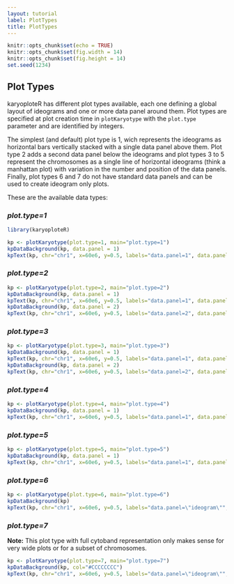 ```yaml
---
layout: tutorial
label: PlotTypes
title: PlotTypes
---
```



```r
knitr::opts_chunk$set(echo = TRUE)
knitr::opts_chunk$set(fig.width = 14)
knitr::opts_chunk$set(fig.height = 14)
set.seed(1234)
```

## Plot Types

karyoploteR has different plot types available, each one defining a global
layout of ideograms and one or more data panel around them. Plot types are 
specified at plot creation time in `plotKaryotype` with the `plot.type`
parameter and are identified by integers.

The simplest (and default) plot type is 1, wich represents the ideograms 
as horizontal bars vertically stacked with a single data panel above them. Plot 
type 2 adds a second data panel below the ideograms and plot types 3 to 5 
represent the chromosomes as a single line of horizontal ideograms (think a 
manhattan plot) with variation in the number and position of the data panels. 
Finally, plot types 6 and 7 do not have standard data panels and can be used to
create ideogram only plots.


These are the available data types:

### _plot.type=1_

```r
library(karyoploteR)

kp <- plotKaryotype(plot.type=1, main="plot.type=1")
kpDataBackground(kp, data.panel = 1)
kpText(kp, chr="chr1", x=60e6, y=0.5, labels="data.panel=1", data.panel = 1)
```

### _plot.type=2_

```r
kp <- plotKaryotype(plot.type=2, main="plot.type=2")
kpDataBackground(kp, data.panel = 1)
kpText(kp, chr="chr1", x=60e6, y=0.5, labels="data.panel=1", data.panel = 1)
kpDataBackground(kp, data.panel = 2)
kpText(kp, chr="chr1", x=60e6, y=0.5, labels="data.panel=2", data.panel = 2)
```

### _plot.type=3_

```r
kp <- plotKaryotype(plot.type=3, main="plot.type=3")
kpDataBackground(kp, data.panel = 1)
kpText(kp, chr="chr1", x=60e6, y=0.5, labels="data.panel=1", data.panel = 1)
kpDataBackground(kp, data.panel = 2)
kpText(kp, chr="chr1", x=60e6, y=0.5, labels="data.panel=2", data.panel = 2)
```

### _plot.type=4_

```r
kp <- plotKaryotype(plot.type=4, main="plot.type=4")
kpDataBackground(kp, data.panel = 1)
kpText(kp, chr="chr1", x=60e6, y=0.5, labels="data.panel=1", data.panel = 1)
```

### _plot.type=5_

```r
kp <- plotKaryotype(plot.type=5, main="plot.type=5")
kpDataBackground(kp, data.panel = 1)
kpText(kp, chr="chr1", x=60e6, y=0.5, labels="data.panel=1", data.panel = 1)
```

### _plot.type=6_

```r
kp <- plotKaryotype(plot.type=6, main="plot.type=6")
kpDataBackground(kp)
kpText(kp, chr="chr1", x=60e6, y=0.5, labels="data.panel=\"ideogram\"", data.panel = "ideogram")
```


### _plot.type=7_

**Note:** This plot type with full cytoband representation only makes sense for 
very wide plots or for a subset of chromosomes.

```r
kp <- plotKaryotype(plot.type=7, main="plot.type=7")
kpDataBackground(kp, col="#CCCCCCCC")
kpText(kp, chr="chr1", x=60e6, y=0.5, labels="data.panel=\"ideogram\"", data.panel = "ideogram")
```


